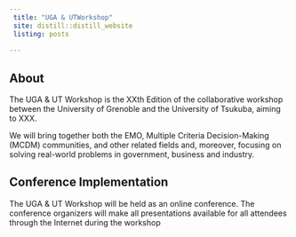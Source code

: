 ```yaml
---
 title: "UGA & UTWorkshop"
 site: distill::distill_website
 listing: posts
 
---
```


## About

The UGA & UT Workshop is the XXth Edition of the collaborative workshop between the University of Grenoble and the University of Tsukuba, aiming to XXX. 

We will bring together both the EMO, Multiple Criteria Decision-Making (MCDM) communities, and other related fields and, moreover, focusing on solving real-world problems in government, business and industry.

## Conference Implementation

The UGA & UT Workshop  will be held as an online conference. The conference organizers will make all presentations available for all attendees through the Internet during the workshop
